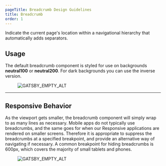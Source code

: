 ```yaml
---
pageTitle: Breadcrumb Design Guidelines
title: Breadcrumb
order: 1
---
```



<PageContent componentName="breadcrumb" type="design">

<LeadParagraph>
  Indicate the current page's location within a navigational hierarchy that
  automatically adds separators.
</LeadParagraph>

## Usage

The default breadcrumb component is styled for use on backgrounds **neutral100** or **neutral200**. For dark backgrounds you can use the inverse version.

<figure>
  <img
    src="../../images/breadcrumbs/example-breadcrumbs.png"
    alt="GATSBY_EMPTY_ALT"
  />
</figure>

---

## Responsive Behavior

As the viewport gets smaller, the breadcrumb component will simply wrap to as many lines as necessary. Mobile apps do not typically use breadcrumbs, and the same goes for when our Responsive applications are rendered on smaller screens. Therefore it is appropriate to suppress the breadcrumbs at a specified breakpoint, and provide an alternative way of navigating if necessary. A common breakpoint for hiding breadcrumbs is 600px, which covers the majority of small tablets and phones.

<div className="two-col">
  <div className="row">
    <div className="col col-1">
      <figure>
        <img
          src="../../images/breadcrumbs/breadcrumbs-wrap.png"
          alt="GATSBY_EMPTY_ALT"
        />
      </figure>
    </div>
    <div className="col col-2"></div>
  </div>
</div>

</PageContent>
